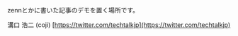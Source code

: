 zennとかに書いた記事のデモを置く場所です。

溝口 浩二 (coji)
[https://twitter.com/techtalkjp](https://twitter.com/techtalkjp)

